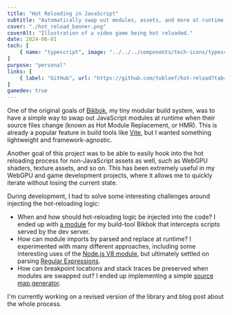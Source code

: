 ```yaml
---
title: "Hot Reloading in JavaScript"
subtitle: "Automatically swap out modules, assets, and more at runtime."
cover: "./hot_reload_banner.png"
coverAlt: "Illustration of a video game being hot reloaded."
date: 2024-06-01
tech: [
	{ name: "typescript", image: "../../../components/tech-icons/typescript.svg" },
]
purpose: "personal"
links: [
	{ label: "GitHub", url: "https://github.com/tobloef/hot-reload?tab=readme-ov-file#readme" },
]
gamedev: true
---
```


One of the original goals of [Bikbok](/portfolio/bikbok), my tiny modular build system, was to have a simple way to swap out JavaScript modules at runtime when their source files change (known as Hot Module Replacement, or HMR). This is already a popular feature in build tools like [Vite](https://vite.dev/), but I wanted something lightweight and framework-agnostic.

Another goal of this project was to be able to easily hook into the hot reloading process for non-JavaScript assets as well, such as WebGPU shaders, texture assets, and so on. This has been extremely useful in my WebGPU and game development projects, where it allows me to quickly iterate without losing the current state.

During development, I had to solve some interesting challenges around injecting the hot-reloading logic:

* When and how should hot-reloading logic be injected into the code? I ended up with [a module](https://github.com/tobloef/bikbok/blob/main/src/module/modules/hot-reload.js) for my build-tool Bikbok that intercepts scripts served by the dev server.
* How can module imports by parsed and replace at runtime? I experimented with many different approaches, including some interesting uses of the [Node.js V8 module](https://nodejs.org/api/v8.html), but ultimately settled on parsing [Regular Expressions](https://github.com/tobloef/hot-reload/blob/main/src/injection/inject-hot-imports.js).
* How can breakpoint locations and stack traces be preserved when modules are swapped out? I ended up implementing a simple [source map generator](https://github.com/tobloef/hot-reload/blob/c4695861839bcdd808c2137de1eccc049e7e5a6c/src/injection/inject-hot-imports.js#L138).

I'm currently working on a revised version of the library and blog post about the whole process.
